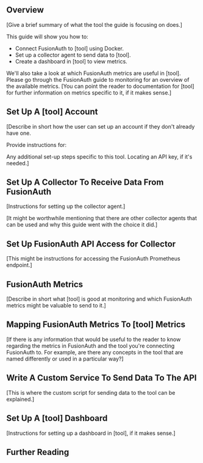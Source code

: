 ## Overview

[Give a brief summary of what the tool the guide is focusing on does.]

This guide will show you how to:

- Connect FusionAuth to [tool] using Docker.
- Set up a collector agent to send data to [tool].
- Create a dashboard in [tool] to view metrics.

We'll also take a look at which FusionAuth metrics are useful in [tool]. Please go through the FusionAuth guide to monitoring for an overview of the available metrics. [You can point the reader to documentation for [tool] for further information on metrics specific to it, if it makes sense.]

## Set Up A [tool] Account

[Describe in short how the user can set up an account if they don't already have one.

Provide instructions for:

Any additional set-up steps specific to this tool.
Locating an API key, if it's needed.]

## Set Up A Collector To Receive Data From FusionAuth

[Instructions for setting up the collector agent.]

[It might be worthwhile mentioning that there are other collector agents that can be used and why this guide went with the choice it did.]

## Set Up FusionAuth API Access for Collector

[This might be instructions for accessing the FusionAuth Prometheus endpoint.]

## FusionAuth Metrics

[Describe in short what [tool] is good at monitoring and which FusionAuth metrics might be valuable to send to it.]

## Mapping FusionAuth Metrics To [tool] Metrics

[If there is any information that would be useful to the reader to know regarding the metrics in FusionAuth and the tool you're connecting FusionAuth to. For example, are there any concepts in the tool that are named differently or used in a particular way?]

## Write A Custom Service To Send Data To The API

[This is where the custom script for sending data to the tool can be explained.]

## Set Up A [tool] Dashboard

[Instructions for setting up a dashboard in [tool], if it makes sense.]

## Further Reading

